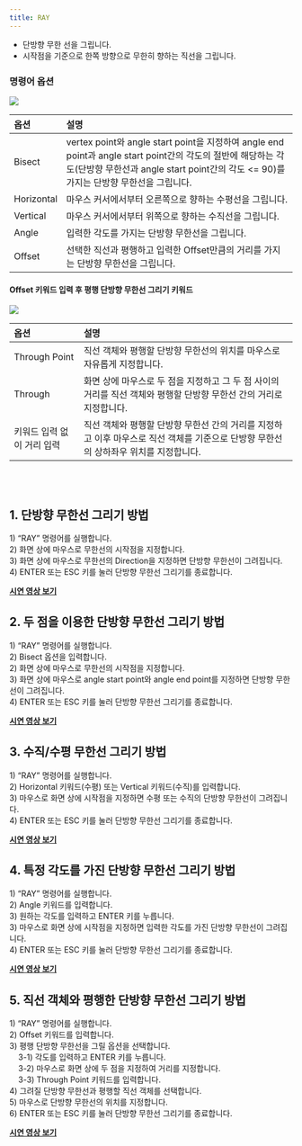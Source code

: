 ```yaml
---
title: RAY
---
```



[image1]: ../../../../../assets/images/geometry/ray/image1.png
[image2]: ../../../../../assets/images/geometry/ray/image2.png

* 단방향 무한 선을 그립니다.  
* 시작점을 기준으로 한쪽 방향으로 무한히 향하는 직선을 그립니다.

### 명령어 옵션

![][image1]

| 옵션 | 설명 |
| :----- | :----- |
| Bisect | vertex point와 angle start point을 지정하여 angle end point과 angle start point간의 각도의 절반에 해당하는 각도(단방향 무한선과 angle start point간의 각도 \<= 90)를 가지는 단방향 무한선을 그립니다. |
| Horizontal | 마우스 커서에서부터 오른쪽으로 향하는 수평선을 그립니다.   |
| Vertical | 마우스 커서에서부터 위쪽으로 향하는 수직선을 그립니다. |
| Angle | 입력한 각도를 가지는 단방향 무한선을 그립니다. |
| Offset | 선택한 직선과 평행하고 입력한 Offset만큼의 거리를 가지는 단방향 무한선을 그립니다. |

#### Offset 키워드 입력 후 평행 단방향 무한선 그리기 키워드  

![][image2]

| 옵션 | 설명 |
| :----- | :----- |
| Through Point | 직선 객체와 평행할 단방향 무한선의 위치를 마우스로 자유롭게 지정합니다.   |
| Through | 화면 상에 마우스로 두 점을 지정하고 그 두 점 사이의 거리를 직선 객체와 평행할 단방향 무한선 간의 거리로 지정합니다.   |
| 키워드 입력 없이 거리 입력 | 직선 객체와 평행할 단방향 무한선 간의 거리를 지정하고 이후 마우스로 직선 객체를 기준으로 단방향 무한선의 상하좌우 위치를 지정합니다. |

<br/><br/>

## **1\. 단방향 무한선 그리기 방법**

1\) “RAY” 명령어를 실행합니다.  
2\) 화면 상에 마우스로 무한선의 시작점을 지정합니다.  
3\) 화면 상에 마우스로 무한선의 Direction을 지정하면 단방향 무한선이 그려집니다.  
4\) ENTER 또는 ESC 키를 눌러 단방향 무한선 그리기를 종료합니다.

[**<Icon name="youtube" class="emoji"/> 시연 영상 보기**](https://youtu.be/bbuZeackg44) 

## **2\. 두 점을 이용한 단방향 무한선 그리기 방법**

1\) “RAY” 명령어를 실행합니다.  
2\) Bisect 옵션을 입력합니다.  
2\) 화면 상에 마우스로 무한선의 시작점을 지정합니다.  
3\) 화면 상에 마우스로 angle start point와 angle end point를 지정하면 단방향 무한선이 그려집니다.  
4\) ENTER 또는 ESC 키를 눌러 단방향 무한선 그리기를 종료합니다.

[**<Icon name="youtube" class="emoji"/> 시연 영상 보기**](https://youtu.be/GIc0rphN0ro) 

## **3\. 수직/수평 무한선 그리기 방법**

1\) “RAY” 명령어를 실행합니다.  
2\) Horizontal 키워드(수평) 또는 Vertical 키워드(수직)를 입력합니다.  
3\) 마우스로 화면 상에 시작점을 지정하면 수평 또는 수직의 단방향 무한선이 그려집니다.  
4\) ENTER 또는 ESC 키를 눌러 단방향 무한선 그리기를 종료합니다.

[**<Icon name="youtube" class="emoji"/> 시연 영상 보기**](https://youtu.be/dNnLNcK45Xk) 

## **4\. 특정 각도를 가진 단방향 무한선 그리기 방법**

1\) “RAY” 명령어를 실행합니다.  
2\) Angle 키워드를 입력합니다.  
3\) 원하는 각도를 입력하고 ENTER 키를 누릅니다.  
3\) 마우스로 화면 상에 시작점을 지정하면 입력한 각도를 가진 단방향 무한선이 그려집니다.  
4\) ENTER 또는 ESC 키를 눌러 단방향 무한선 그리기를 종료합니다.

[**<Icon name="youtube" class="emoji"/> 시연 영상 보기**](https://youtu.be/mRljmkgV7CQ) 

## **5\. 직선 객체와 평행한 단방향 무한선 그리기 방법**

1\) “RAY” 명령어를 실행합니다.  
2\) Offset 키워드를 입력합니다.  
3\) 평행 단방향 무한선을 그릴 옵션을 선택합니다.  
&nbsp;&nbsp;&nbsp;&nbsp;3-1) 각도를 입력하고 ENTER 키를 누릅니다.  
&nbsp;&nbsp;&nbsp;&nbsp;3-2) 마우스로 화면 상에 두 점을 지정하여 거리를 지정합니다.  
&nbsp;&nbsp;&nbsp;&nbsp;3-3) Through Point 키워드를 입력합니다.  
4\) 그려질 단방향 무한선과 평행할 직선 객체를 선택합니다.  
5\) 마우스로 단방향 무한선의 위치를 지정합니다.  
6\) ENTER 또는 ESC 키를 눌러 단방향 무한선 그리기를 종료합니다.

[**<Icon name="youtube" class="emoji"/> 시연 영상 보기**](https://youtu.be/oSnUug9NLdk) 